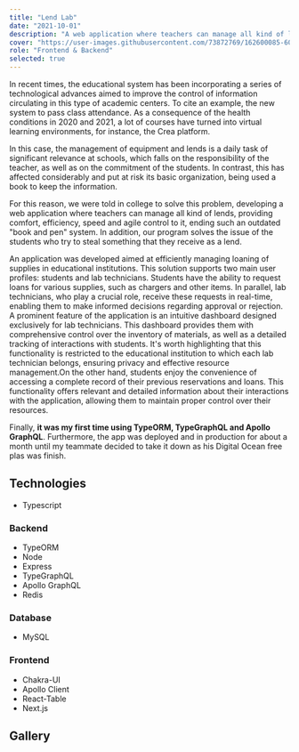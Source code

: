 ```yaml
---
title: "Lend Lab"
date: "2021-10-01"
description: "A web application where teachers can manage all kind of lends, providing comfort, efficiency, speed and agile control to it."
cover: "https://user-images.githubusercontent.com/73872769/162600085-607449a0-c228-421f-a731-6f85ca288f03.png"
role: "Frontend & Backend"
selected: true
---
```


In recent times, the educational system has been incorporating a series of technological advances aimed to improve the control of information circulating in this type of academic centers. To cite an example, the new system to pass class attendance. As a consequence of the health conditions in 2020 and 2021, a lot of courses have turned into virtual learning environments, for instance, the Crea platform.

In this case, the management of equipment and lends is a daily task of significant relevance at schools, which falls on the responsibility of the teacher, as well as on the commitment of the students. In contrast, this has affected considerably and put at risk its basic organization, being used a book to keep the information.

For this reason, we were told in college to solve this problem, developing a web application where teachers can manage all kind of lends, providing comfort, efficiency, speed and agile control to it, ending such an outdated "book and pen" system. In addition, our program solves the issue of the students who try to steal something that they receive as a lend.

An application was developed aimed at efficiently managing loaning of supplies in educational institutions. This solution supports two main user profiles: students and lab technicians. Students have the ability to request loans for various supplies, such as chargers and other items. In parallel, lab technicians, who play a crucial role, receive these requests in real-time, enabling them to make informed decisions regarding approval or rejection. A prominent feature of the application is an intuitive dashboard designed exclusively for lab technicians. This dashboard provides them with comprehensive control over the inventory of materials, as well as a detailed tracking of interactions with students. It's worth highlighting that this functionality is restricted to the educational institution to which each lab technician belongs, ensuring privacy and effective resource management.On the other hand, students enjoy the convenience of accessing a complete record of their previous reservations and loans. This functionality offers relevant and detailed information about their interactions with the application, allowing them to maintain proper control over their resources.

Finally, **it was my first time using TypeORM, TypeGraphQL and Apollo GraphQL**. Furthermore, the app was deployed and in production for about a month until my teammate decided to take it down as his Digital Ocean free plas was finish.

## Technologies

- Typescript

### Backend

- TypeORM
- Node
- Express
- TypeGraphQL
- Apollo GraphQL
- Redis

### Database

- MySQL

### Frontend

- Chakra-UI
- Apollo Client
- React-Table
- Next.js


## Gallery

<GalleryImage
  image="https://user-images.githubusercontent.com/73872769/162651292-0f4e7cca-d37b-4d53-8541-01abb1199832.png"
  alt="landing"
  caption="The landing page"
/>

<GalleryImage
  image="https://user-images.githubusercontent.com/73872769/162651322-fa610c19-3df6-4178-a48d-8a8ef8c62b85.png"
  alt="register"
  caption="The register page"
/>

<GalleryImage
  image="https://user-images.githubusercontent.com/73872769/162651315-1062ff4c-b4de-46c8-a24e-11db90863bcb.png"
  alt="student home"
  caption="The student's home page"
/>

<GalleryImage
  image="https://user-images.githubusercontent.com/73872769/162651334-37b3cee8-553a-4698-bfd7-36c1e11ba073.png"
  alt="student reserves"
  caption="The student's reserves page"
/>

<GalleryImage
  image="https://user-images.githubusercontent.com/73872769/162651384-b9a70afc-05d2-46e1-bd76-b8a8d59fdfa1.png"
  alt="search"
  caption="Search results"
/>

<GalleryImage
  image="https://user-images.githubusercontent.com/73872769/162651352-fe44e793-d727-47e7-b244-489aa59b9269.png"
  alt="laboratorist-reserves"
  caption="The laboratorists reserves page."
/>

<GalleryImage
  image="https://user-images.githubusercontent.com/73872769/162651403-9dda3712-d27b-467c-8a8c-cd3f4e77946c.png"
  alt="export table to excel"
  caption="Exporting a table to excel."
/>

